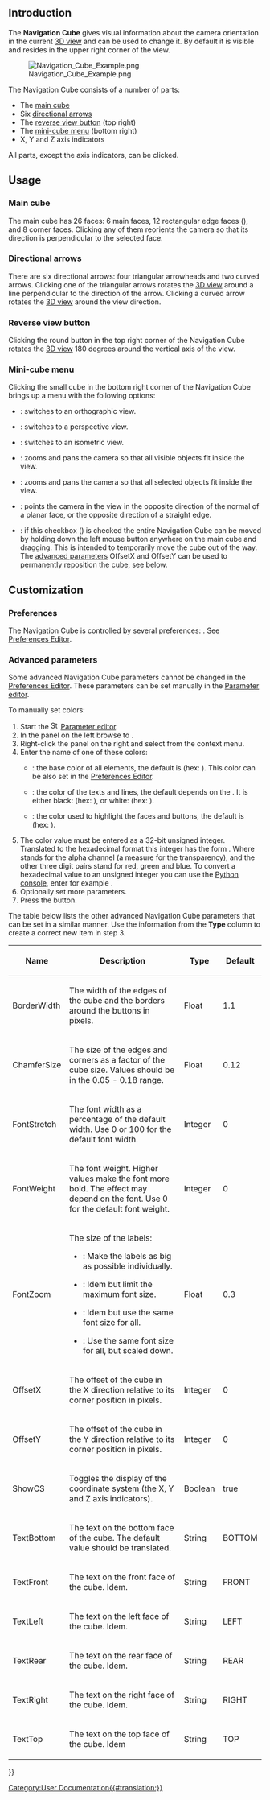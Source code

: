 <languages/>

{{Docnav
|[[Selection_methods|Selection methods]]
|[[Document_structure|Document structure]]
}}

{{TOCright}}

== Introduction ==

The '''Navigation Cube''' gives visual information about the camera orientation in the current [[3D_view|3D view]] and can be used to change it. By default it is visible and resides in the upper right corner of the view.

[[File:Navigation_Cube_Example.png]]

The Navigation Cube consists of a number of parts:
* The [[#Main_cube|main cube]]
* Six [[#Directional_arrows|directional arrows]]
* The [[#Reverse_view_button|reverse view button]] (top right) {{Version|0.20}}
* The [[#Mini-cube_menu|mini-cube menu]] (bottom right)
* X, Y and Z axis indicators 

All parts, except the axis indicators, can be clicked.

== Usage ==

=== Main cube ===

The main cube has 26 faces: 6 main faces, 12 rectangular edge faces ({{Version|0.20}}), and 8 corner faces. Clicking any of them reorients the camera so that its direction is perpendicular to the selected face.

=== Directional arrows === 

There are six directional arrows: four triangular arrowheads and two curved arrows. Clicking one of the triangular arrows rotates the [[3D_view|3D view]] around a line perpendicular to the direction of the arrow. Clicking a curved arrow rotates the [[3D_view|3D view]] around the view direction.

=== Reverse view button ===

Clicking the round button in the top right corner of the Navigation Cube rotates the [[3D_view|3D view]] 180 degrees around the vertical axis of the view.

=== Mini-cube menu ===

Clicking the small cube in the bottom right corner of the Navigation Cube brings up a menu with the following options:
* {{MenuCommand|[[Image:Std_OrthographicCamera.svg|16px]] [[Std_OrthographicCamera|Orthographic view]]}}: switches to an orthographic view.
* {{MenuCommand|[[Image:Std_PerspectiveCamera.svg|16px]] [[Std_PerspectiveCamera|Perspective view]]}}: switches to a perspective view.
* {{MenuCommand|[[Image:Std_ViewIsometric.svg|16px]] [[Std_ViewIsometric|Isometric]]}}: switches to an isometric view.
* {{MenuCommand|[[Image:Std_ViewFitAll.svg|16px]] [[Std_ViewFitAll|Fit all]]}}: zooms and pans the camera so that all visible objects fit inside the view.
* {{MenuCommand|[[Image:Std_ViewFitSelection.svg|16px]] [[Std_ViewFitSelection|Fit selection]]}}: zooms and pans the camera so that all selected objects fit inside the view. {{Version|1.0}}
* {{MenuCommand|[[Image:Std_AlignToSelection.svg|16px]] [[Std_AlignToSelection|Align to selection]]}}: points the camera in the view in the opposite direction of the normal of a planar face, or the opposite direction of a straight edge. {{Version|1.0}}
* {{MenuCommand|Movable navigation cube}}: if this checkbox ({{Version|0.21}}) is checked the entire Navigation Cube can be moved by holding down the left mouse button anywhere on the main cube and dragging. This is intended to temporarily move the cube out of the way. The [[#Advanced_parameters|advanced parameters]] OffsetX and OffsetY can be used to permanently reposition the cube, see  below.

== Customization ==

=== Preferences ===

The Navigation Cube is controlled by several preferences: {{MenuCommand|Edit → Preferences... → Display → Navigation → Navigation cube}}. See [[Preferences_Editor#Navigation|Preferences Editor]].

=== Advanced parameters ===

Some advanced Navigation Cube parameters cannot be changed in the [[Preferences_Editor#Navigation|Preferences Editor]]. These parameters can be set manually in the [[Std_DlgParameter|Parameter editor]].

To manually set colors:

# Start the [[Image:Std_DlgParameter.svg|16px]] [[Std_DlgParameter|Parameter editor]].
# In the panel on the left browse to {{MenuCommand|BaseApp → Preferences → NaviCube}}.
# Right-click the panel on the right and select {{MenuCommand|New unsigned item}} from the context menu.
# Enter the name of one of these colors:
#* {{MenuCommand|BaseColor}}: the base color of all elements, the default is {{Value|3806916544}} (hex: {{Value|e2e8efc0}}). This color can be also set in the [[Preferences_Editor#Navigation|Preferences Editor]]. {{Version|0.21}}
#* {{MenuCommand|EmphaseColor}}: the color of the texts and lines, the default depends on the {{MenuCommand|BaseColor}}. It is either black: {{Value|255}} (hex: {{Value|000000ff}}), or white: {{Value|4294967295}} (hex: {{Value|ffffffff}}). {{Version|0.21}}
#* {{MenuCommand|HiliteColor}}: the color used to highlight the faces and buttons, the default is {{Value|2867003391}} (hex: {{Value|aae2ffff}}).
# The color value must be entered as a 32-bit unsigned integer. Translated to the hexadecimal format this integer has the form {{Value|RRGGBBAA}}. Where {{Value|AA}} stands for the alpha channel (a measure for the transparency), and the other three digit pairs stand for red, green and blue. To convert a hexadecimal value to an unsigned integer you can use the [[Python_console|Python console]], enter for example {{Incode|int("323232ff", 16)}}.
# Optionally set more parameters.
# Press the {{Button|Close}} button.

The table below lists the other advanced Navigation Cube parameters that can be set in a similar manner. Use the information from the '''Type''' column to create a correct new item in step 3.

{| class="wikitable"
|-
! Name
! Description
! Type
! Default

|-
| BorderWidth
| The width of the edges of the cube and the borders around the buttons in pixels.
| Float
| 1.1

|-
| ChamferSize
| The size of the edges and corners as a factor of the cube size. Values should be in the 0.05 - 0.18 range.

{{Version|0.21}}
| Float
| 0.12

|-
| FontStretch
| The font width as a percentage of the default width. Use 0 or 100 for the default font width.
| Integer
| 0

|-
| FontWeight
| The font weight. Higher values make the font more bold. The effect may depend on the font. Use 0 for the default font weight.
| Integer
| 0

|-
| FontZoom
| The size of the labels:
* {{Value|FontZoom &#61; 1.0}}: Make the labels as big as possible individually.
* {{Value|0.0 < FontZoom < 1.0}}: Idem but limit the maximum font size.
* {{Value|FontZoom &#61; 0.0}}: Idem but use the same font size for all.
* {{Value|FontZoom < 0.0}}: Use the same font size for all, but scaled down.

{{Version|0.21}}
| Float
| 0.3

|-
| OffsetX
| The offset of the cube in the X direction relative to its corner position in pixels.
| Integer
| 0

|-
| OffsetY
| The offset of the cube in the Y direction relative to its corner position in pixels.
| Integer
| 0

|-
| ShowCS
| Toggles the display of the coordinate system (the X, Y and Z axis indicators).
| Boolean
| true

|-
| TextBottom
| The text on the bottom face of the cube. The default value should be translated.
| String
| BOTTOM

|-
| TextFront
| The text on the front face of the cube. Idem.
| String
| FRONT

|-
| TextLeft
| The text on the left face of the cube. Idem.
| String
| LEFT

|-
| TextRear
| The text on the rear face of the cube. Idem.
| String
| REAR

|-
| TextRight
| The text on the right face of the cube. Idem.
| String
| RIGHT

|-
| TextTop
| The text on the top face of the cube. Idem
| String
| TOP

|}


{{Docnav
|[[Selection_methods|Selection methods]]
|[[Document_structure|Document structure]]
}}

{{Userdocnavi{{#translation:}}}}
[[Category:User Documentation{{#translation:}}]]